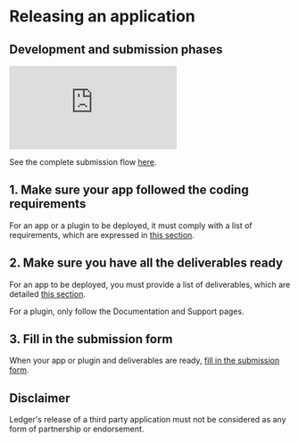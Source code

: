 # Releasing an application

## Development and submission phases

<div style={{width: "100%"}} className="center">
  <div style={{position: "relative", paddingBottom: "56.25%", paddingTop: 0, height: 0}}>
    <iframe title="Live App Structure" frameBorder="0" style={{position: "absolute", top: 0, left: 0, width: "100%", height: "100%"}} src="https://view.genial.ly/65521d0b3f30120011106193" type="text/html" allowscriptaccess="always" allowFullScreen={true} scrolling="yes" allownetworking="all"></iframe>
  </div>
</div>

See the complete submission flow [here](./deliver/process).


## 1. Make sure your app followed the coding requirements

For an app or a plugin to be deployed, it must comply with a list of requirements, which are expressed in [this section](./develop/requirements).

## 2. Make sure you have all the deliverables ready

For an app to be deployed, you must provide a list of deliverables, which are detailed [this section](./deliver/deliverables).

For a plugin, only follow the Documentation and Support pages.

## 3. Fill in the submission form

When your app or plugin and deliverables are ready, [fill in the submission form](./deliver/submission-form).

## Disclaimer

Ledger's release of a third party application must not be considered as any form of partnership or endorsement.
